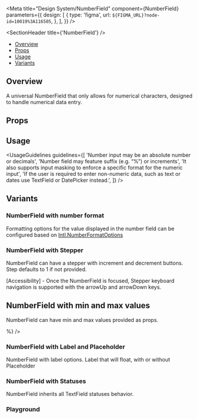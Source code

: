 
<Meta
  title="Design System/NumberField"
  component={NumberField}
  parameters={{
    design: [
      {
        type: 'figma',
        url: `${FIGMA_URL}?node-id=10019%3A116505`,
      },
    ],
  }}
/>

<SectionHeader title={'NumberField'} />

- [Overview](#overview)
- [Props](#props)
- [Usage](#usage)
- [Variants](#variants)

## Overview

A universal NumberField that only allows for numerical characters, designed to handle numerical data entry.

## Props

<Props of={NumberField} />

## Usage

<UsageGuidelines
  guidelines={[
    'Number input may be an absolute number or decimals',
    'Number field may feature suffix (e.g. “%”) or increments',
    'It also supports input masking to enforce a specific format for the numeric input',
    'If the user is required to enter non-numeric data, such as text or dates use TextField or DatePicker instead.',
  ]}
/>

## Variants

### NumberField with number format

Formatting options for the value displayed in the number field can be configured based on
[Intl.NumberFormatOptions](https://developer.mozilla.org/en-US/docs/Web/JavaScript/Reference/Global_Objects/Intl/NumberFormat/NumberFormat)

<Preview>
  <Story name="NumberField with number format">
    <Stack>
      <NumberField
        label={'Label'}
        formatOptions={{
          minimumFractionDigits: number('minimumFractionDigits', 2),
          maximumFractionDigits: number('maximumFractionDigits', 2),
        }}
      />
    </Stack>
  </Story>
</Preview>

### NumberField with Stepper

NumberField can have a stepper with increment and decrement buttons. Step defaults to 1 if not provided.

<Tip>
  [Accessibility] - Once the NumberField is focused, Stepper keyboard navigation is supported with
  the arrowUp and arrowDown keys.
</Tip>

<Preview>
  <Story name="NumberField with Stepper">
    <Stack>
      <NumberField label={'Label'} hasStepper step={number('Step', undefined)} />
    </Stack>
  </Story>
</Preview>

## NumberField with min and max values

NumberField can have min and max values provided as props.

<Preview>
  <Story name="NumberField with min and max values">
    <Stack>
      <NumberField
        label={'Label'}
        minValue={number('minValue', undefined)}
        maxValue={number('maxValue', undefined)}
        suffix={<div style={{ color: 'gray' }}>%</div>}
      />
    </Stack>
  </Story>
</Preview>

### NumberField with Label and Placeholder

NumberField with label options. Label that will float, with or without Placeholder

<Preview>
  <Story name="NumberField with Label and Placeholder">
    <Stack>
      <NumberField label={'Label'} />
      <NumberField label={'Label'} placeholder={'Placeholder'} />
    </Stack>
  </Story>
</Preview>

### NumberField with Statuses

NumberField inherits all TextField statuses behavior.

<Preview>
  <Story name="NumberField with Label, Placeholder and Statuses">
    <Stack>
      <NumberField
        label={'Label'}
        status={{
          type: 'normal',
          hintMessage: text('Custom Hint Message', 'Hint in Text Field'),
        }}
      />
      <NumberField
        label={'Label'}
        status={{
          type: 'error',
          hintMessage: text('Custom Error Message', 'Error in Text Field'),
        }}
      />
      <NumberField
        label={'Label'}
        status={{
          type: 'read-only',
          hintMessage: text('Custom Hint Message', 'Hint in Text Field'),
        }}
      />
      <NumberField
        label={'Label'}
        isDisabled
        status={{
          type: 'normal',
          hintMessage: text('Custom Hint Message', 'Hint in Text Field'),
        }}
      />
    </Stack>
  </Story>
</Preview>

### Playground

<Preview>
  <Story name="Playground" parameters={{ decorators: [withKnobs] }}>
    <Stack>
      <NumberField
        label={text('Label', 'Label')}
        isDisabled={boolean('isDisabled', false)}
        isRequired={boolean('isRequired', false)}
        hasStepper={boolean('hasStepper', false)}
        minValue={number('minValue', undefined)}
        maxValue={number('maxValue', undefined)}
        step={number('step', undefined)}
        formatOptions={{
          minimumFractionDigits: number('minimumFractionDigits', 2),
          maximumFractionDigits: number('maximumFractionDigits', 2),
        }}
        suffix={select('Suffix icon name', ['', ...Object.keys(iconSelector)], 'info')}
        status={{
          type: select('Status', ['error', 'normal', 'read-only'], 'normal'),
          hintMessage: text('Hint/Error message', 'Message in Number Field'),
        }}
      />
    </Stack>
  </Story>
</Preview>
